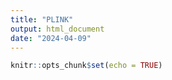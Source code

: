 ```yaml
---
title: "PLINK"
output: html_document
date: "2024-04-09"
---
```


```r
knitr::opts_chunk$set(echo = TRUE)
```

